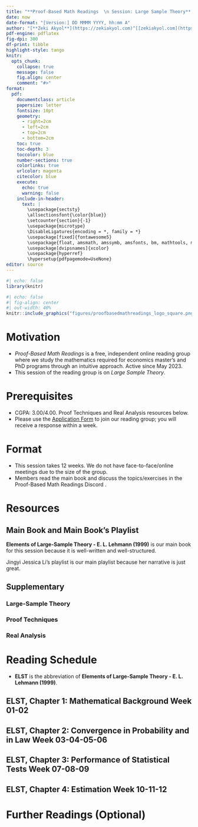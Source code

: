 ---
title: "**Proof-Based Math Readings  \n Session: Large Sample Theory**  \n 2024 Summer"
date: now
date-format: "[Version:] DD MMMM YYYY, hh:mm A"
author: "[**Zeki Akyol**](https://zekiakyol.com)^[[zekiakyol.com](https://zekiakyol.com)]  \n Department of Economics  \n Istanbul Technical University  \n [Click here for the most recent versions of the syllabuses](https://github.com/zekiakyol/proof-based-math-readings)"
pdf-engine: pdflatex
fig-dpi: 300
df-print: tibble
highlight-style: tango
knitr:
  opts_chunk: 
    collapse: true
    message: false
    fig.align: center
    comment: "#>"
format:
  pdf: 
    documentclass: article
    papersize: letter
    fontsize: 10pt
    geometry: 
      - right=2cm
      - left=2cm
      - top=2cm
      - bottom=2cm
    toc: true
    toc-depth: 3
    toccolor: blue
    number-sections: true
    colorlinks: true
    urlcolor: magenta
    citecolor: blue
    execute:
      echo: true
      warning: false
    include-in-header: 
      text: |
        \usepackage{sectsty}
        \allsectionsfont{\color{blue}}
        \setcounter{section}{-1}
        \usepackage{microtype}
        \DisableLigatures{encoding = *, family = *}
        \usepackage[fixed]{fontawesome5}
        \usepackage{float, amsmath, amssymb, amsfonts, bm, mathtools, mathastext}
        \usepackage[dvipsnames]{xcolor}
        \usepackage{hyperref}
        \hypersetup{pdfpagemode=UseNone}
editor: source
---

```{r}
#| echo: false
library(knitr)
```

```{r}
#| echo: false
#| fig-align: center
#| out-width: 40%
knitr::include_graphics("figures/proofbasedmathreadings_logo_square.png")
```

\newpage

# Motivation

- *Proof-Based Math Readings* is a free, independent online reading group where we study the mathematics required for economics master’s and PhD programs through an intuitive approach. Active since May 2023.
- This session of the reading group is on *Large Sample Theory*.

# Prerequisites

- CGPA: 3.00/4.00. Proof Techniques and Real Analysis resources below.
- Please use the [\faLink Application Form](https://docs.google.com/forms/d/e/1FAIpQLSf3OxwYuAwiDXMVTCQ_x3FTtKnHmRRkl_SXlpdfqTDty06PxQ/viewform) to join our reading group; you will receive a response within a week.

# Format

- This session takes 12 weeks. We do not have face-to-face/online meetings due to the size of the group.
- Members read the main book and discuss the topics/exercises in the Proof-Based Math Readings Discord \faDiscord.

# Resources

## Main Book and Main Book's Playlist

**Elements of Large-Sample Theory - E. L. Lehmann (1999)** is our main book for this session because it is well-written and well-structured.

Jingyi Jessica Li's playlist is our main playlist because her narrative is just great.

\begin{itemize}
  \item[\faBook] Elements of Large-Sample Theory - E. L. Lehmann (1999) $\mspace{42mu} \rightarrow$ Easier but doesn't contain solutions
  \item[\faBook] \href{https://sites.psu.edu/drh20/david-hunters-home-page/asymptotics-notes/errata}{Elements of Large-Sample Theory - E. L. Lehmann (1999, Errata)}
  \item[\faBook] A Course in Large Sample Theory - Thomas S. Ferguson (2002) $\rightarrow$ Harder but contains solutions
  \item[\faBook] \href{https://www.math.ucla.edu/~tom/LST/Errata.pdf}{A Course in Large Sample Theory - Thomas S. Ferguson (2002, Errata)}
  \item[\faYoutube] \href{https://www.youtube.com/playlist?list=PLAYxx7zX5F1NKukTVwMADi1D5dbufWJkz}{A Course in Large Sample Theory - Thomas S. Ferguson (2002, Playlist by Jingyi Jessica Li)}
  \item[\faBook] \href{http://jsb.ucla.edu/stats-203-large-sample-theory}{A Course in Large Sample Theory - Thomas S. Ferguson (2002, Notes by Jingyi Jessica Li)}
\end{itemize}

## Supplementary

### Large-Sample Theory

\begin{itemize}
  \item[\faBook] \href{https://sites.psu.edu/drh20/david-hunters-home-page/asymptotics-notes}{Notes for a Graduate-Level Course in Asymptotics for Statisticians - David R. Hunter (2024)}
  \item[\faScroll] \href{https://www.jstor.org/stable/25652246}{Understanding Convergence Concepts: A Visual-Minded and Graphical Simulation-Based Approach - P. Micheaux, B. Liquet (2009)}
\end{itemize}

### Proof Techniques

\begin{itemize}
  \item[\faBook] \href{https://richardhammack.github.io/BookOfProof/}{Book of Proof - Richard Hammack (3.3 Edition, 2022)}
  \item[\faYoutube] \href{https://www.youtube.com/@jeremy9959/playlists?view=50&sort=dd&shelf_id=5}{Book of Proof - Richard Hammack (3.3 Edition, 2022, Playlist by Jeremy Teitelbaum)}
  \item[\faYoutube] \href{https://www.youtube.com/playlist?list=PLVMgvCDIRy1x00m7Oo9XzEkDDACeEK_m-}{Book of Proof - Richard Hammack (3.3 Edition, 2022, Playlist by Michael Penn)}
\end{itemize}

### Real Analysis

\begin{itemize}
  \item[\faBook] \href{https://www.jirka.org/ra}{Basic Analysis I: Introduction to Real Analysis - Jiri Lebl (Version 6.1, 2024)}
  \item[\faYoutube] \href{https://www.youtube.com/playlist?list=PLUl4u3cNGP61O7HkcF7UImpM0cR_L2gSw}{Basic Analysis I: Introduction to Real Analysis - Jiri Lebl (Version 6.1, 2024, Playlist by Casey Rodriguez)}
  \item[\faYoutube] \href{https://www.youtube.com/playlist?list=PLUl4u3cNGP613ULTyHAqz04niYf722x7S}{Introduction To Metric Spaces - Paige Bright (2023)}
\end{itemize}

\newpage

# Reading Schedule

- **ELST** is the abbreviation of **Elements of Large-Sample Theory - E. L. Lehmann (1999)**.

::: {.callout-tip icon=false}
## **\faBook ELST, Chapter 1: Mathematical Background \hfill Week 01-02 \faCalendar* **

\begin{itemize}
  \item[] \textbf{1.1} The concept of limit
  \item[] \textbf{1.2} Embedding sequences
  \item[] \textbf{1.3} Infinite series
  \item[] \textbf{1.4} Order relations and rates of convergence
  \item[] \textbf{1.5} Continuity
  \item[] \textbf{1.6} Distributions
\end{itemize}
:::

::: {.callout-tip icon=false}
## **\faBook ELST, Chapter 2: Convergence in Probability and in Law \hfill Week 03-04-05-06 \faCalendar* **

\begin{itemize}
  \item[] \textbf{2.1} Convergence in probability
  \item[] \textbf{2.2} Applications
  \item[] \textbf{2.3} Convergence in law
  \item[] \textbf{2.4} The central limit theorem
  \item[] \textbf{2.5} Taylor's theorem and the delta method
  \item[] \textbf{2.6} Uniform convergence
  \item[] \textbf{2.7} The CLT for independent non-identical random variables
  \item[] \textbf{2.8} Central limit theorem for dependent variables
\end{itemize}
:::

::: {.callout-tip icon=false}
## **\faBook ELST, Chapter 3: Performance of Statistical Tests \hfill Week 07-08-09 \faCalendar* **

\begin{itemize}
  \item[] \textbf{3.1} Critical values
  \item[] \textbf{3.2} Comparing two treatments
  \item[] \textbf{3.3} Power and sample size
  \item[] \textbf{3.4} Comparison of tests: Relative efficiency
  \item[] \textbf{3.5} Robustness
\end{itemize}
:::

::: {.callout-tip icon=false}
## **\faBook ELST, Chapter 4: Estimation \hfill Week 10-11-12 \faCalendar* **

\begin{itemize}
  \item[] \textbf{4.1} Confidence intervals
  \item[] \textbf{4.2} Accuracy of point estimators
  \item[] \textbf{4.3} Comparing estimators
  \item[] \textbf{4.4} Sampling from a finite population
\end{itemize}
:::

# Further Readings (Optional)

::: {.callout-note appearance="minimal"}
\begin{itemize}
  \item[\faBook] Asymptotic Theory for Econometricians - Halbert White (Revised Edition, 2000)
\end{itemize}
:::
